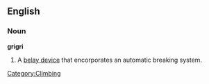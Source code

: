 ==English==
===Noun===
'''grigri'''
# A [[belay device]] that encorporates an automatic breaking system.

[[Category:Climbing]]